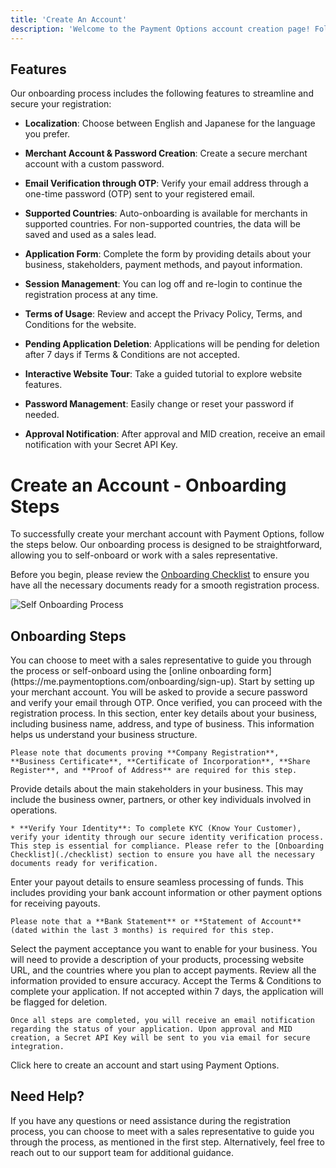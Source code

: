 ```yaml
---
title: 'Create An Account'
description: 'Welcome to the Payment Options account creation page! Follow the steps below to set up your merchant account. With a user-friendly interface and multiple language options, the onboarding process is designed to be simple and secure.'
---
```


## **Features**

Our onboarding process includes the following features to streamline and secure your registration:

* **Localization**: Choose between English and Japanese for the language you prefer.

* **Merchant Account & Password Creation**: Create a secure merchant account with a custom password.

* **Email Verification through OTP**: Verify your email address through a one-time password (OTP) sent to your registered email.

* **Supported Countries**: Auto-onboarding is available for merchants in supported countries. For non-supported countries, the data will be saved and used as a sales lead.

* **Application Form**: Complete the form by providing details about your business, stakeholders, payment methods, and payout information.

* **Session Management**: You can log off and re-login to continue the registration process at any time.

* **Terms of Usage**: Review and accept the Privacy Policy, Terms, and Conditions for the website.

* **Pending Application Deletion**: Applications will be pending for deletion after 7 days if Terms & Conditions are not accepted.

* **Interactive Website Tour**: Take a guided tutorial to explore website features.

* **Password Management**: Easily change or reset your password if needed.

* **Approval Notification**: After approval and MID creation, receive an email notification with your Secret API Key.

# **Create an Account - Onboarding Steps**

To successfully create your merchant account with Payment Options, follow the steps below. Our onboarding process is designed to be straightforward, allowing you to self-onboard or work with a sales representative.

Before you begin, please review the [Onboarding Checklist](./checklist) to ensure you have all the necessary documents ready for a smooth registration process.

<img alt="Self Onboarding Process" src="/images/flows-createaccount.svg" />

## **Onboarding Steps**

<Steps>
  <Step title="Merchant Meeting with Sales Representative or Self-Onboarding">
    You can choose to meet with a sales representative to guide you through the process or self-onboard using the [online onboarding form](https://me.paymentoptions.com/onboarding/sign-up).
  </Step>

  <Step title="Create Your Merchant Account">
    Start by setting up your merchant account. You will be asked to provide a secure password and verify your email through OTP. Once verified, you can proceed with the registration process.
  </Step>

  <Step title="About Your Business">
    In this section, enter key details about your business, including business name, address, and type of business. This information helps us understand your business structure.

    Please note that documents proving **Company Registration**, **Business Certificate**, **Certificate of Incorporation**, **Share Register**, and **Proof of Address** are required for this step.
  </Step>

  <Step title="About Your Stakeholders">
    Provide details about the main stakeholders in your business. This may include the business owner, partners, or other key individuals involved in operations.

    * **Verify Your Identity**: To complete KYC (Know Your Customer), verify your identity through our secure identity verification process. This step is essential for compliance. Please refer to the [Onboarding Checklist](./checklist) section to ensure you have all the necessary documents ready for verification.
  </Step>

  <Step title="Payout Details">
    Enter your payout details to ensure seamless processing of funds. This includes providing your bank account information or other payment options for receiving payouts.

    Please note that a **Bank Statement** or **Statement of Account** (dated within the last 3 months) is required for this step.
  </Step>

  <Step title="Payment Methods">
    Select the payment acceptance you want to enable for your business. You will need to provide a description of your products, processing website URL, and the countries where you plan to accept payments.
  </Step>

  <Step title="Final Step">
    Review all the information provided to ensure accuracy. Accept the Terms & Conditions to complete your application. If not accepted within 7 days, the application will be flagged for deletion.

    Once all steps are completed, you will receive an email notification regarding the status of your application. Upon approval and MID creation, a Secret API Key will be sent to you via email for secure integration.
  </Step>
</Steps>

<Card title="Create an Account" icon="rocket" href="https://me.paymentoptions.com/onboarding/choose-account">
  Click here to create an account and start using Payment Options.
</Card>

## **Need Help?**

If you have any questions or need assistance during the registration process, you can choose to meet with a sales representative to guide you through the process, as mentioned in the first step. Alternatively, feel free to reach out to our support team for additional guidance.